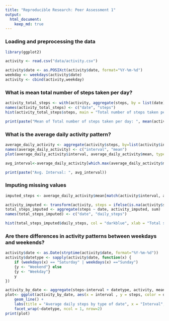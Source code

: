 ```yaml
---
title: "Reproducible Research: Peer Assessment 1"
output: 
  html_document:
    keep_md: true
---
```


### Loading and preprocessing the data

```r

library(ggplot2)

activity <- read.csv("data/activity.csv")

activity$date <- as.POSIXct(activity$date, format="%Y-%m-%d")
weekday <- weekdays(activity$date)
activity <- cbind(activity,weekday)

```


### What is mean total number of steps taken per day?

```r
activity_total_steps <- with(activity, aggregate(steps, by = list(date), FUN = sum, na.rm = TRUE))
names(activity_total_steps) <- c("date", "steps")
hist(activity_total_steps$steps, main = "Total number of steps taken per day", xlab = "Total steps taken per day", col = "red", ylim = c(0,20), breaks = seq(0,25000, by=2500))

print(paste("Mean of Total number of steps taken per day: ", mean(activity_total_steps$steps)))

```



### What is the average daily activity pattern?

```r

average_daily_activity <- aggregate(activity$steps, by=list(activity$interval), FUN=mean, na.rm=TRUE)
names(average_daily_activity) <- c("interval", "mean")
plot(average_daily_activity$interval, average_daily_activity$mean, type = "l", col="red", lwd = 1, xlab="Interval", ylab="Average number of steps", main="Average number of steps per intervals")

avg_interval<-average_daily_activity[which.max(average_daily_activity$mean), ]$interval

print(paste("Avg. Interval: ", avg_interval))

```


### Imputing missing values

```r
imputed_steps <- average_daily_activity$mean[match(activity$interval, average_daily_activity$interval)]

activity_imputed <- transform(activity, steps = ifelse(is.na(activity$steps), yes = imputed_steps, no = activity$steps))
total_steps_imputed <- aggregate(steps ~ date, activity_imputed, sum)
names(total_steps_imputed) <- c("date", "daily_steps")

hist(total_steps_imputed$daily_steps, col = "darkblue", xlab = "Total steps per day", ylim = c(0,30), main = "Total number of steps taken each day", breaks = seq(0,25000,by=2500))
```


### Are there differences in activity patterns between weekdays and weekends?

```r
activity$date <- as.Date(strptime(activity$date, format="%Y-%m-%d"))
activity$datetype <- sapply(activity$date, function(x) {
    if (weekdays(x) == "Saturday" | weekdays(x) =="Sunday") 
    {y <- "Weekend"} else 
    {y <- "Weekday"}
    y
})

activity_by_date <- aggregate(steps~interval + datetype, activity, mean, na.rm = TRUE)
plot<- ggplot(activity_by_date, aes(x = interval , y = steps, color = datetype)) +
    geom_line() +
    labs(title = "Average daily steps by type of date", x = "Interval", y = "Average number of steps") +
    facet_wrap(~datetype, ncol = 1, nrow=2)
print(plot)
```

